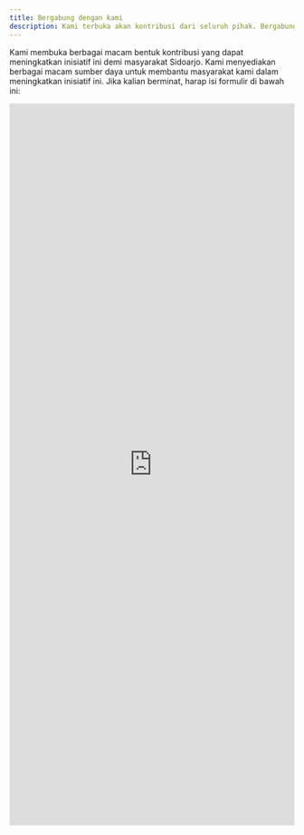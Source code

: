 ```yaml
---
title: Bergabung dengan kami
description: Kami terbuka akan kontribusi dari seluruh pihak. Bergabunglah dengan kami!
---
```


Kami membuka berbagai macam bentuk kontribusi yang dapat meningkatkan inisiatif ini demi masyarakat Sidoarjo. Kami menyediakan berbagai macam sumber daya untuk membantu masyarakat kami dalam meningkatkan inisiatif ini. Jika kalian berminat, harap isi formulir di bawah ini:

<script src="https://static.airtable.com/js/embed/embed_snippet_v1.js"></script>

<iframe
  className="airtable-embed airtable-dynamic-height border-2 border-black"
  src="https://airtable.com/embed/shrqv0a9lF6p7XBuz?backgroundColor=green"
  frameBorder="0"
  width="100%"
  height="1274"
></iframe>

